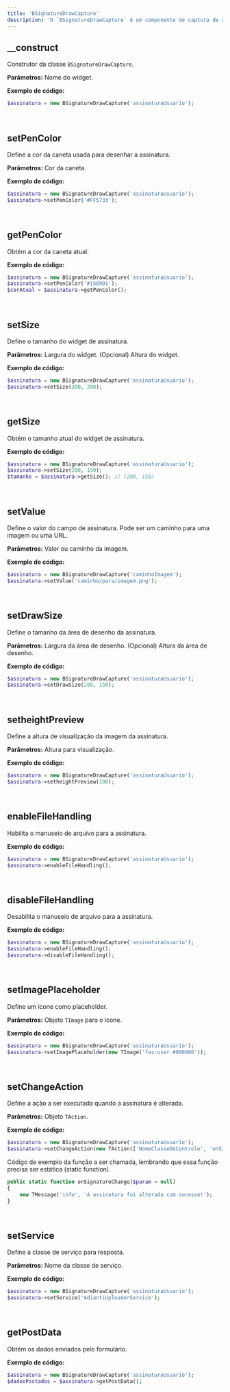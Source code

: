 ```yaml
---
title: 'BSignatureDrawCapture'
description: 'O `BSignatureDrawCapture` é um componente de captura de assinatura, também conhecido como Memo (derivado da classe `TField`). Esse widget permite aos usuários desenhar sua assinatura em uma área definida, que pode ser usada em formulários para coletar assinaturas digitais.'
---
```


## __construct
Construtor da classe `BSignatureDrawCapture`.

**Parâmetros:**
<ResponseField name="$name" type="mixed" required>Nome do widget.</ResponseField>

**Exemplo de código:**
```php
$assinatura = new BSignatureDrawCapture('assinaturaUsuario');
```

<br/>

## setPenColor
Define a cor da caneta usada para desenhar a assinatura.

**Parâmetros:**
<ResponseField name="$color" type="mixed" required>Cor da caneta.</ResponseField>

**Exemplo de código:**
```php
$assinatura = new BSignatureDrawCapture('assinaturaUsuario');
$assinatura->setPenColor('#FF5733');
```

<br/>

## getPenColor
Obtém a cor da caneta atual.

**Exemplo de código:**
```php
$assinatura = new BSignatureDrawCapture('assinaturaUsuario');
$assinatura->setPenColor('#1589D1');
$corAtual = $assinatura->getPenColor();
```

<br/>

## setSize
Define o tamanho do widget de assinatura.

**Parâmetros:**
<ResponseField name="$width" type="mixed" required>Largura do widget.</ResponseField>
<ResponseField name="$height" type="mixed" default="NULL">(Opcional) Altura do widget.</ResponseField>

**Exemplo de código:**
```php
$assinatura = new BSignatureDrawCapture('assinaturaUsuario');
$assinatura->setSize(300, 200);
```

<br/>

## getSize
Obtém o tamanho atual do widget de assinatura.

**Exemplo de código:**
```php
$assinatura = new BSignatureDrawCapture('assinaturaUsuario');
$assinatura->setSize(200, 150);
$tamanho = $assinatura->getSize(); // (200, 150)
```

<br/>

## setValue
Define o valor do campo de assinatura. Pode ser um caminho para uma imagem ou uma URL.

**Parâmetros:**
<ResponseField name="$value" type="mixed" required>Valor ou caminho da imagem.</ResponseField>

**Exemplo de código:**
```php
$assinatura = new BSignatureDrawCapture('caminhoImagem');
$assinatura->setValue('caminho/para/imagem.png');
```

<br/>

## setDrawSize
Define o tamanho da área de desenho da assinatura.

**Parâmetros:**
<ResponseField name="$width" type="mixed" required>Largura da área de desenho.</ResponseField>
<ResponseField name="$height" type="mixed" default="NULL">(Opcional) Altura da área de desenho.</ResponseField>

**Exemplo de código:**
```php
$assinatura = new BSignatureDrawCapture('assinaturaUsuario');
$assinatura->setDrawSize(280, 150);
```

<br/>

## setheightPreview
Define a altura de visualização da imagem da assinatura.

**Parâmetros:**
<ResponseField name="$height" type="mixed" required>Altura para visualização.</ResponseField>

**Exemplo de código:**
```php
$assinatura = new BSignatureDrawCapture('assinaturaUsuario');
$assinatura->setheightPreview(100);
```

<br/>

## enableFileHandling
Habilita o manuseio de arquivo para a assinatura.

**Exemplo de código:**
```php
$assinatura = new BSignatureDrawCapture('assinaturaUsuario');
$assinatura->enableFileHandling();
```

<br/>

## disableFileHandling
Desabilita o manuseio de arquivo para a assinatura.

**Exemplo de código:**
```php
$assinatura = new BSignatureDrawCapture('assinaturaUsuario');
$assinatura->enableFileHandling();
$assinatura->disableFileHandling();
```

<br/>

## setImagePlaceholder
Define um ícone como placeholder.

**Parâmetros:**
<ResponseField name="$icon" type="mixed" required>Objeto `TImage` para o ícone.</ResponseField>

**Exemplo de código:**
```php
$assinatura = new BSignatureDrawCapture('assinaturaUsuario');
$assinatura->setImagePlaceholder(new TImage('fas:user #000000'));
```

<br/>

## setChangeAction
Define a ação a ser executada quando a assinatura é alterada.

**Parâmetros:**
<ResponseField name="$action" type="mixed" required>Objeto `TAction`.</ResponseField>

**Exemplo de código:**
```php
$assinatura = new BSignatureDrawCapture('assinaturaUsuario');
$assinatura->setChangeAction(new TAction(['NomeClasseDeControle', 'onSignatureChange']));
```
Código de exemplo da função a ser chamada, lembrando que essa função precisa ser estática (static function).

```php
public static function onSignatureChange($param = null)
{
    new TMessage('info', 'A assinatura foi alterada com sucesso!');
}
```

<br/>

## setService
Define a classe de serviço para resposta.

**Parâmetros:**
<ResponseField name="$service" type="mixed" required>Nome da classe de serviço.</ResponseField>

**Exemplo de código:**
```php
$assinatura = new BSignatureDrawCapture('assinaturaUsuario');
$assinatura->setService('AdiantiUploaderService');
```

<br/>

## getPostData
Obtém os dados enviados pelo formulário.

**Exemplo de código:**
```php
$assinatura = new BSignatureDrawCapture('assinaturaUsuario');
$dadosPostados = $assinatura->getPostData();
```